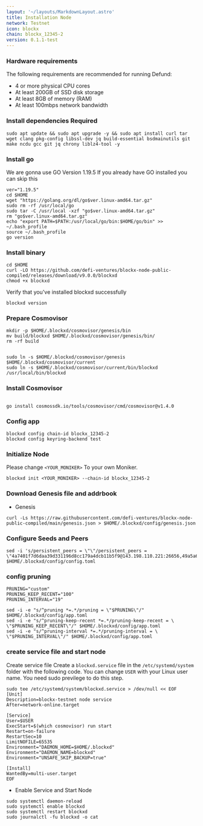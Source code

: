 ```yaml
---
layout: '~/layouts/MarkdownLayout.astro'
title: Installation Node
network: Testnet
icon: blockx
chain: blockx_12345-2
version: 0.1.1-test
---
```


### Hardware requirements

The following requirements are recommended for running Defund:

- 4 or more physical CPU cores
- At least 200GB of SSD disk storage
- At least 8GB of memory (RAM)
- At least 100mbps network bandwidth


### Install dependencies Required

```
sudo apt update && sudo apt upgrade -y && sudo apt install curl tar wget clang pkg-config libssl-dev jq build-essential bsdmainutils git make ncdu gcc git jq chrony liblz4-tool -y
```

### Install go

We are gonna use GO Version 1.19.5
If you already have GO installed you can skip this 

```
ver="1.19.5"
cd $HOME
wget "https://golang.org/dl/go$ver.linux-amd64.tar.gz"
sudo rm -rf /usr/local/go
sudo tar -C /usr/local -xzf "go$ver.linux-amd64.tar.gz"
rm "go$ver.linux-amd64.tar.gz"
echo "export PATH=$PATH:/usr/local/go/bin:$HOME/go/bin" >> ~/.bash_profile
source ~/.bash_profile
go version
```

### Install binary

```
cd $HOME
curl -LO https://github.com/defi-ventures/blockx-node-public-compiled/releases/download/v9.0.0/blockxd
chmod +x blockxd
```

Verify that you've installed blockxd successfully

```
blockxd version
```

### Prepare Cosmovisor
```
mkdir -p $HOME/.blockxd/cosmovisor/genesis/bin
mv build/blockxd $HOME/.blockxd/cosmovisor/genesis/bin/
rm -rf build


sudo ln -s $HOME/.blockxd/cosmovisor/genesis $HOME/.blockxd/cosmovisor/current
sudo ln -s $HOME/.blockxd/cosmovisor/current/bin/blockxd /usr/local/bin/blockxd
```

### Install Cosmovisor
```

go install cosmossdk.io/tools/cosmovisor/cmd/cosmovisor@v1.4.0
```

### Config app

```
blockxd config chain-id blockx_12345-2
blockxd config keyring-backend test
```

### Initialize Node

Please change `<YOUR_MONIKER>` To your own Moniker.

```
blockxd init <YOUR_MONIKER> --chain-id blockx_12345-2
```

### Download Genesis file and addrbook

- Genesis

```
curl -Ls https://raw.githubusercontent.com/defi-ventures/blockx-node-public-compiled/main/genesis.json > $HOME/.blockxd/config/genesis.json
```


### Configure Seeds and Peers

```
sed -i 's/persistent_peers = \"\"/persistent_peers = \"4a7401f7d6daa39d331196d8cc179a4dcb11b5f9@143.198.110.221:26656,49a5a62543f5fec60db42b00d9ebe192c3185e15@143.198.97.96:26656,dccf886659c4afcb0cd4895ccd9f2804c7e7e1cd@143.198.101.61:26656\"/g' $HOME/.blockxd/config/config.toml
```

### config pruning

```
PRUNING="custom"
PRUNING_KEEP_RECENT="100"
PRUNING_INTERVAL="19"

sed -i -e "s/^pruning *=.*/pruning = \"$PRUNING\"/" $HOME/.blockxd/config/app.toml
sed -i -e "s/^pruning-keep-recent *=.*/pruning-keep-recent = \
\"$PRUNING_KEEP_RECENT\"/" $HOME/.blockxd/config/app.toml
sed -i -e "s/^pruning-interval *=.*/pruning-interval = \
\"$PRUNING_INTERVAL\"/" $HOME/.blockxd/config/app.toml
```


### create service file and start node

Create service file
Create a `blockxd.service` file in the `/etc/systemd/system` folder with the following code. 
You can change `USER` with your Linux user name. You need sudo previlege to do this step.

```
sudo tee /etc/systemd/system/blockxd.service > /dev/null << EOF
[Unit]
Description=blockx-testnet node service
After=network-online.target

[Service]
User=$USER
ExecStart=$(which cosmovisor) run start
Restart=on-failure
RestartSec=10
LimitNOFILE=65535
Environment="DAEMON_HOME=$HOME/.blockxd"
Environment="DAEMON_NAME=blockxd"
Environment="UNSAFE_SKIP_BACKUP=true"

[Install]
WantedBy=multi-user.target
EOF
```

- Enable Service and Start Node

```
sudo systemctl daemon-reload
sudo systemctl enable blockxd
sudo systemctl restart blockxd
sudo journalctl -fu blockxd -o cat
```

